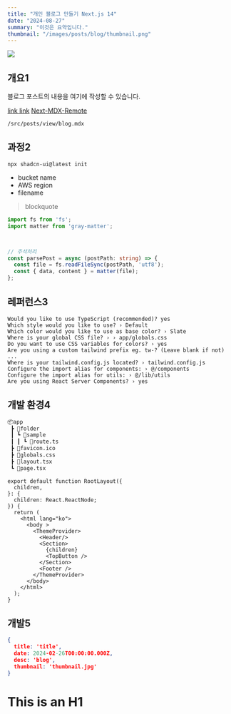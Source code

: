 ```yaml
---
title: "개인 블로그 만들기 Next.js 14"
date: "2024-08-27"
summary: "이것은 요약입니다."
thumbnail: "/images/posts/blog/thumbnail.png"
---
```


![](/images/posts/blog/thumbnail.png)


## 개요1



블로그 포스트의 내용을 여기에 작성할 수 있습니다.

[link link](www.nate.com)
[Next-MDX-Remote](https://github.com/hashicorp/next-mdx-remote#react-server-components-rsc--nextjs-app-directory-support)


 `/src/posts/view/blog.mdx`


## 과정2



```shell
npx shadcn-ui@latest init
```

- bucket name
- AWS region
- filename

> blockquote

```ts {5-6}
import fs from 'fs';
import matter from 'gray-matter';



// 주석처리
const parsePost = async (postPath: string) => {
  const file = fs.readFileSync(postPath, 'utf8');
  const { data, content } = matter(file);
};
```


## 레퍼런스3






```terminal {1}
Would you like to use TypeScript (recommended)? yes
Which style would you like to use? › Default
Which color would you like to use as base color? › Slate
Where is your global CSS file? › › app/globals.css
Do you want to use CSS variables for colors? › yes
Are you using a custom tailwind prefix eg. tw-? (Leave blank if not) ...
Where is your tailwind.config.js located? › tailwind.config.js
Configure the import alias for components: › @/components
Configure the import alias for utils: › @/lib/utils
Are you using React Server Components? › yes
```
## 개발 환경4

```bash
📦app
 ┣ 📂folder
 ┃ ┗ 📂sample
 ┃ ┃ ┗ 📜route.ts
 ┣ 📜favicon.ico
 ┣ 📜globals.css
 ┣ 📜layout.tsx
 ┗ 📜page.tsx
```

```tsx title="layout.tsx"
export default function RootLayout({
  children,
}: {
  children: React.ReactNode;
}) {
  return (
    <html lang="ko">
      <body >
        <ThemeProvider>
          <Header/>
          <Section>
            {children}
            <TopButton />
          </Section>
          <Footer />
        </ThemeProvider>
      </body>
    </html>
  );
}
```
## 개발5


```json title="aaa.json"
{
  title: 'title',
  date: 2024-02-26T00:00:00.000Z,
  desc: 'blog',
  thumbnail: 'thumbnail.jpg'
}
```
This is an H1
=============